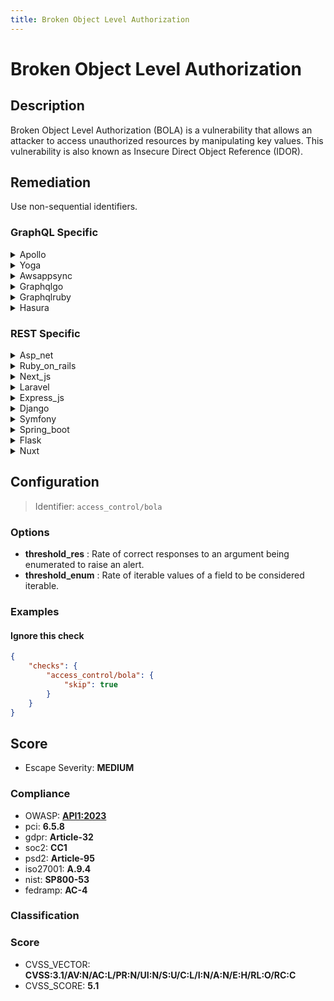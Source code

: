 ```yaml
---
title: Broken Object Level Authorization
---
```


# Broken Object Level Authorization

## Description

Broken Object Level Authorization (BOLA) is a vulnerability that allows an attacker to access unauthorized resources by manipulating key values.
This vulnerability is also known as Insecure Direct Object Reference (IDOR).


## Remediation

Use non-sequential identifiers.



### GraphQL Specific

<details>
    <summary>Apollo</summary>

Implement robust access control checks within the Apollo framework to ensure that users can only access objects for which they have explicit authorization. Use middleware to verify the user's permissions against the requested resource's access control list (ACL) before performing any actions. Regularly audit and test these authorization checks to prevent Broken Object Level Authorization vulnerabilities.

</details>

<details>
    <summary>Yoga</summary>

Implement robust access control checks within the Yoga framework engine to ensure that users can only access or modify resources for which they have explicit authorization. This should include server-side checks against the user's permissions before any object-level operations are allowed. Additionally, employ the principle of least privilege by default, and regularly audit and test authorization checks to prevent Broken Object Level Authorization vulnerabilities.

</details>

<details>
    <summary>Awsappsync</summary>

Implement strict access controls and authorization checks on all GraphQL resolvers within AWS AppSync to ensure that users can only access objects for which they have explicit permissions. Use AWS Cognito or IAM policies to manage and validate user permissions against the requested resources.

</details>

<details>
    <summary>Graphqlgo</summary>

Implement strict access control checks in your GraphQL Go framework to ensure that users can only access objects for which they have explicit authorization. Use middleware to verify the user's permissions against the requested object's ID before processing any query or mutation. Regularly audit your authorization logic to prevent Broken Object Level Authorization vulnerabilities.

</details>

<details>
    <summary>Graphqlruby</summary>

In the GraphQL Ruby framework, ensure that authorization checks are performed at the object level within resolvers. Implement a policy-based authorization system, such as Pundit or GraphQL-Pro's built-in authorization framework, to manage access control. Define policies for each GraphQL type and enforce these policies in the corresponding field resolvers to prevent unauthorized access to sensitive data. Additionally, consider using scoped queries that inherently respect the permissions of the current user, and always validate that the current user has the right to access or modify the requested resources.

</details>

<details>
    <summary>Hasura</summary>

Implement strict access control checks in Hasura by using permission rules to ensure that users can only access data they are authorized for. Define roles and permissions meticulously, and use Hasura's role-based access control (RBAC) to limit access to queries, mutations, and subscriptions based on the user's role. Regularly audit and test your permission configurations to prevent unauthorized access to sensitive data.

</details>


### REST Specific

<details>
    <summary>Asp_net</summary>

Implement proper access control checks in the ASP.NET application to verify that the current user has the required permissions to access or modify the requested resources. Use the built-in ASP.NET Identity framework for managing user roles and permissions, and ensure that every API endpoint that accesses user data performs an authorization check before proceeding with the operation.

</details>

<details>
    <summary>Ruby_on_rails</summary>

Implement strong access control checks in Ruby on Rails by using the 'cancancan' or 'pundit' gems to manage authorizations. Ensure that controllers perform resource loading through these libraries, which enforce that a user can only access objects they are permitted to. Additionally, always validate that the current user owns or has explicit access to the object they are attempting to interact with before processing the request.

</details>

<details>
    <summary>Next_js</summary>

Implement robust access control checks within your Next.js API routes or middleware to validate that the requesting user has the necessary permissions to access or modify the requested resource. Use a combination of authentication mechanisms, such as JSON Web Tokens (JWT), and authorization checks against user roles or permissions before processing any request that involves object references.

</details>

<details>
    <summary>Laravel</summary>

In Laravel, implement a robust authorization strategy using built-in features like Gates and Policies to check user permissions before accessing any object. Leverage route model binding to ensure only authorized users can access specific resources. Additionally, use Laravel's middleware to enforce user access control at the route level.

</details>

<details>
    <summary>Express_js</summary>

Implement robust access control checks within your Express.js application to verify that the logged-in user has the appropriate permissions to access or modify the requested resource. Use middleware to validate the user's rights against the resource's ownership or access rules before processing the request. Additionally, employ a combination of JWT tokens, user roles, and resource identifiers to ensure secure object level authorization. Always validate that the user making the request is authorized to perform the action on the specific object by checking against the server-side list of permissions.

</details>

<details>
    <summary>Django</summary>

In Django, ensure proper object-level authorization by implementing access control checks using Django's permissions framework or third-party packages like `django-guardian`. Always verify that the current user has the right to access or modify an object before processing the request. Use Django's `get_object_or_404()` with filtering based on the user's permissions to prevent unauthorized access to objects.

</details>

<details>
    <summary>Symfony</summary>

In the Symfony framework, mitigate Broken Object Level Authorization by implementing proper access control checks. Use Symfony's security voters or access decision managers to verify that the authenticated user has the necessary permissions to access or modify a specific resource. Additionally, always validate and sanitize user input to prevent unauthorized access to object references.

</details>

<details>
    <summary>Spring_boot</summary>

Implement proper access control checks in the Spring Boot application. Use Spring Security to authenticate users and check if they have the required permissions or roles before granting access to a resource. Additionally, employ the principle of least privilege, ensuring users can only access resources that are necessary for their role. For each API endpoint that accesses user data, verify the logged-in user has the right to access the requested object by comparing the user's ID from the security context with the owner ID of the object.

</details>

<details>
    <summary>Flask</summary>

Implement robust access control checks within Flask route handlers to verify that the requesting user has the necessary permissions to access or modify the requested resource. Use Flask's 'before_request' or 'after_request' decorators to create a centralized authorization mechanism. Additionally, employ Flask-Security or Flask-Principal extensions to manage user roles and permissions effectively.

</details>

<details>
    <summary>Nuxt</summary>

In Nuxt.js, to remediate Broken Object Level Authorization, ensure that user permissions are properly verified on the server-side for each request that accesses a sensitive object. Implement robust access control checks using middleware or within your API logic to confirm that the requesting user has the necessary rights to perform the action on the specific resource. Additionally, avoid using sequential or predictable object IDs, and consider using UUIDs to make it harder for attackers to guess object identifiers. Always enforce the principle of least privilege, granting users the minimum access necessary to perform their tasks.

</details>

## Configuration

> Identifier: `access_control/bola`

### Options

- **threshold_res** : Rate of correct responses to an argument being enumerated to raise an alert.
- **threshold_enum** : Rate of iterable values of a field to be considered iterable.




### Examples



#### Ignore this check

```json
{
    "checks": {
        "access_control/bola": {
            "skip": true
        }
    }
}
```




## Score

- Escape Severity: **<span className="medium-severity">MEDIUM</span>**

### Compliance

- OWASP: **[API1:2023](https://github.com/OWASP/API-Security/blob/master/editions/2023/en/0xa1-broken-object-level-authorization.md)**
- pci: **6.5.8**
- gdpr: **Article-32**
- soc2: **CC1**
- psd2: **Article-95**
- iso27001: **A.9.4**
- nist: **SP800-53**
- fedramp: **AC-4**

### Classification






### Score

- CVSS_VECTOR: **CVSS:3.1/AV:N/AC:L/PR:N/UI:N/S:U/C:L/I:N/A:N/E:H/RL:O/RC:C**
- CVSS_SCORE: **5.1**

